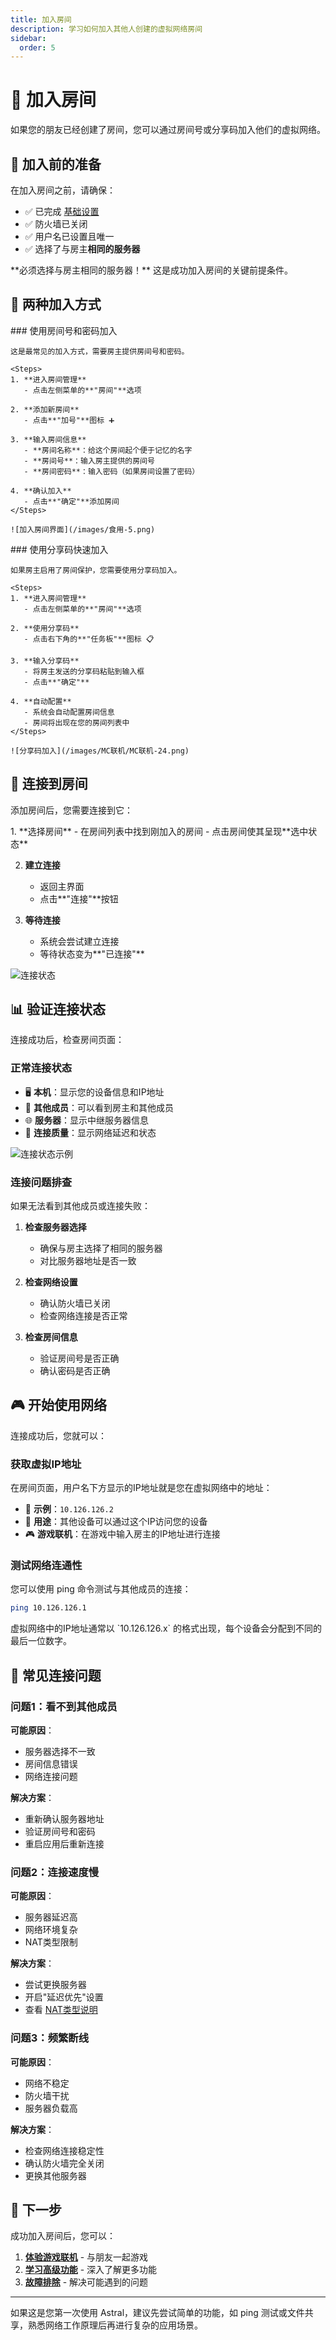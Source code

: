 ```yaml
---
title: 加入房间
description: 学习如何加入其他人创建的虚拟网络房间
sidebar:
  order: 5
---
```



# 🚪 加入房间

如果您的朋友已经创建了房间，您可以通过房间号或分享码加入他们的虚拟网络。

## 🎯 加入前的准备

在加入房间之前，请确保：

- ✅ 已完成 [基础设置](./basic-settings)
- ✅ 防火墙已关闭
- ✅ 用户名已设置且唯一
- ✅ 选择了与房主**相同的服务器**

<Aside type="caution" title="服务器选择重要提醒">
**必须选择与房主相同的服务器！** 这是成功加入房间的关键前提条件。
</Aside>

## 📱 两种加入方式

<Tabs>
  <TabItem label="房间号加入">
    ### 使用房间号和密码加入

    这是最常见的加入方式，需要房主提供房间号和密码。

    <Steps>
    1. **进入房间管理**
       - 点击左侧菜单的**"房间"**选项

    2. **添加新房间**
       - 点击**"加号"**图标 ➕

    3. **输入房间信息**
       - **房间名称**：给这个房间起个便于记忆的名字
       - **房间号**：输入房主提供的房间号
       - **房间密码**：输入密码（如果房间设置了密码）

    4. **确认加入**
       - 点击**"确定"**添加房间
    </Steps>

    ![加入房间界面](/images/食用-5.png)
  </TabItem>

  <TabItem label="分享码加入">
    ### 使用分享码快速加入

    如果房主启用了房间保护，您需要使用分享码加入。

    <Steps>
    1. **进入房间管理**
       - 点击左侧菜单的**"房间"**选项

    2. **使用分享码**
       - 点击右下角的**"任务板"**图标 📋

    3. **输入分享码**
       - 将房主发送的分享码粘贴到输入框
       - 点击**"确定"**

    4. **自动配置**
       - 系统会自动配置房间信息
       - 房间将出现在您的房间列表中
    </Steps>

    ![分享码加入](/images/MC联机/MC联机-24.png)
  </TabItem>
</Tabs>

## 🔗 连接到房间

添加房间后，您需要连接到它：

<Steps>
1. **选择房间**
   - 在房间列表中找到刚加入的房间
   - 点击房间使其呈现**选中状态**

2. **建立连接**
   - 返回主界面
   - 点击**"连接"**按钮

3. **等待连接**
   - 系统会尝试建立连接
   - 等待状态变为**"已连接"**
</Steps>

![连接状态](/images/食用-6.png)

## 📊 验证连接状态

连接成功后，检查房间页面：

### 正常连接状态
- 🖥️ **本机**：显示您的设备信息和IP地址
- 👥 **其他成员**：可以看到房主和其他成员
- 🌐 **服务器**：显示中继服务器信息
- 📡 **连接质量**：显示网络延迟和状态

![连接状态示例](/images/MC联机/MC联机-26.png)

### 连接问题排查
如果无法看到其他成员或连接失败：

1. **检查服务器选择**
   - 确保与房主选择了相同的服务器
   - 对比服务器地址是否一致

2. **检查网络设置**
   - 确认防火墙已关闭
   - 检查网络连接是否正常

3. **检查房间信息**
   - 验证房间号是否正确
   - 确认密码是否正确

## 🎮 开始使用网络

连接成功后，您就可以：

### 获取虚拟IP地址
在房间页面，用户名下方显示的IP地址就是您在虚拟网络中的地址：
- 📍 **示例**：`10.126.126.2`
- 🎯 **用途**：其他设备可以通过这个IP访问您的设备
- 🎮 **游戏联机**：在游戏中输入房主的IP地址进行连接

### 测试网络连通性
您可以使用 ping 命令测试与其他成员的连接：
```bash
ping 10.126.126.1
```

<Aside type="tip" title="关于IP地址">
虚拟网络中的IP地址通常以 `10.126.126.x` 的格式出现，每个设备会分配到不同的最后一位数字。
</Aside>

## 🔄 常见连接问题

### 问题1：看不到其他成员
**可能原因**：
- 服务器选择不一致
- 房间信息错误
- 网络连接问题

**解决方案**：
- 重新确认服务器地址
- 验证房间号和密码
- 重启应用后重新连接

### 问题2：连接速度慢
**可能原因**：
- 服务器延迟高
- 网络环境复杂
- NAT类型限制

**解决方案**：
- 尝试更换服务器
- 开启"延迟优先"设置
- 查看 [NAT类型说明](../../troubleshooting/nat-types)

### 问题3：频繁断线
**可能原因**：
- 网络不稳定
- 防火墙干扰
- 服务器负载高

**解决方案**：
- 检查网络连接稳定性
- 确认防火墙完全关闭
- 更换其他服务器

## 🎯 下一步

成功加入房间后，您可以：

1. **[体验游戏联机](../../advanced/game-multiplayer)** - 与朋友一起游戏
2. **[学习高级功能](../../user-guide)** - 深入了解更多功能
3. **[故障排除](../../troubleshooting)** - 解决可能遇到的问题

---

<Aside type="note" title="温馨提示">
如果这是您第一次使用 Astral，建议先尝试简单的功能，如 ping 测试或文件共享，熟悉网络工作原理后再进行复杂的应用场景。
</Aside>
